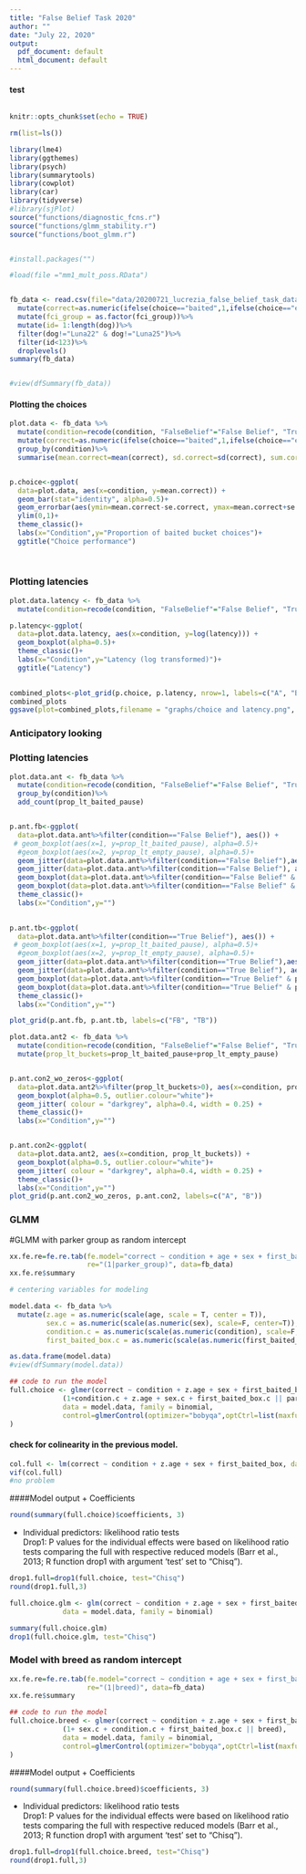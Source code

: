 ```yaml
---
title: "False Belief Task 2020"
author: ""
date: "July 22, 2020"
output:
  pdf_document: default
  html_document: default
---
```



#### test


```r
```




```r

knitr::opts_chunk$set(echo = TRUE)

rm(list=ls())

library(lme4)
library(ggthemes)
library(psych)
library(summarytools)
library(cowplot)
library(car)
library(tidyverse)
#library(sjPlot)
source("functions/diagnostic_fcns.r")
source("functions/glmm_stability.r")
source("functions/boot_glmm.r")


#install.packages("")

#load(file ="mm1_mult_poss.RData")



```

```r
fb_data <- read.csv(file="data/20200721_lucrezia_false_belief_task_data.csv")%>%
  mutate(correct=as.numeric(ifelse(choice=="baited",1,ifelse(choice=="empty",0,""))))%>%
  mutate(fci_group = as.factor(fci_group))%>%
  mutate(id= 1:length(dog))%>%
  filter(dog!="Luna22" & dog!="Luna25")%>%
  filter(id<123)%>%
  droplevels()
summary(fb_data)


#view(dfSummary(fb_data))

```

#### Plotting the choices

```r

plot.data <- fb_data %>%
  mutate(condition=recode(condition, "FalseBelief"="False Belief", "TrueBelief"="True Belief"))%>% #renaming of factor levels
  mutate(correct=as.numeric(ifelse(choice=="baited",1,ifelse(choice=="empty",0,""))))%>%
  group_by(condition)%>%
  summarise(mean.correct=mean(correct), sd.correct=sd(correct), sum.correct=sum(correct), median.correct=median(correct), n.correct=length(correct), se.correct=sd(correct)/sqrt(length(correct)))


p.choice<-ggplot(
  data=plot.data, aes(x=condition, y=mean.correct)) +
  geom_bar(stat="identity", alpha=0.5)+
  geom_errorbar(aes(ymin=mean.correct-se.correct, ymax=mean.correct+se.correct), width=.2) +
  ylim(0,1)+
  theme_classic()+
  labs(x="Condition",y="Proportion of baited bucket choices")+
  ggtitle("Choice performance")
  
 
```


### Plotting latencies
```r

plot.data.latency <- fb_data %>%
  mutate(condition=recode(condition, "FalseBelief"="False Belief", "TrueBelief"="True Belief"))#renaming of factor levels

p.latency<-ggplot(
  data=plot.data.latency, aes(x=condition, y=log(latency))) +
  geom_boxplot(alpha=0.5)+
  theme_classic()+
  labs(x="Condition",y="Latency (log transformed)")+
  ggtitle("Latency")
 
```

```r
combined_plots<-plot_grid(p.choice, p.latency, nrow=1, labels=c("A", "B"))
combined_plots
ggsave(plot=combined_plots,filename = "graphs/choice and latency.png", units = "cm", width = 8, height = 5, dpi= 600, scale = 1.7)
```

### Anticipatory looking

### Plotting latencies
```r

plot.data.ant <- fb_data %>%
  mutate(condition=recode(condition, "FalseBelief"="False Belief", "TrueBelief"="True Belief"))%>%#renaming of factor levels
  group_by(condition)%>%
  add_count(prop_lt_baited_pause)


p.ant.fb<-ggplot(
  data=plot.data.ant%>%filter(condition=="False Belief"), aes()) +
 # geom_boxplot(aes(x=1, y=prop_lt_baited_pause), alpha=0.5)+
  #geom_boxplot(aes(x=2, y=prop_lt_empty_pause), alpha=0.5)+
  geom_jitter(data=plot.data.ant%>%filter(condition=="False Belief"),aes(x="baited", y=prop_lt_baited_pause),  colour = "darkgrey", alpha=0.4, width = 0.25) +
  geom_jitter(data=plot.data.ant%>%filter(condition=="False Belief"), aes(x="empty", y=prop_lt_empty_pause),  colour = "darkgrey", alpha=0.4, width = 0.25) +
  geom_boxplot(data=plot.data.ant%>%filter(condition=="False Belief" & prop_lt_baited_pause>0), aes(x="baited", y=prop_lt_baited_pause), alpha=0.5)+
  geom_boxplot(data=plot.data.ant%>%filter(condition=="False Belief" & prop_lt_empty_pause>0), aes(x="empty", y=prop_lt_empty_pause), alpha=0.5)+
  theme_classic()+
  labs(x="Condition",y="")
 

p.ant.tb<-ggplot(
  data=plot.data.ant%>%filter(condition=="True Belief"), aes()) +
 # geom_boxplot(aes(x=1, y=prop_lt_baited_pause), alpha=0.5)+
  #geom_boxplot(aes(x=2, y=prop_lt_empty_pause), alpha=0.5)+
  geom_jitter(data=plot.data.ant%>%filter(condition=="True Belief"),aes(x="baited", y=prop_lt_baited_pause),  colour = "darkgrey", alpha=0.4, width = 0.25) +
  geom_jitter(data=plot.data.ant%>%filter(condition=="True Belief"), aes(x="empty", y=prop_lt_empty_pause),  colour = "darkgrey", alpha=0.4, width = 0.25) +
  geom_boxplot(data=plot.data.ant%>%filter(condition=="True Belief" & prop_lt_baited_pause>0), aes(x="baited", y=prop_lt_baited_pause), alpha=0.5)+
  geom_boxplot(data=plot.data.ant%>%filter(condition=="True Belief" & prop_lt_empty_pause>0), aes(x="empty", y=prop_lt_empty_pause), alpha=0.5)+
  theme_classic()+
  labs(x="Condition",y="")

plot_grid(p.ant.fb, p.ant.tb, labels=c("FB", "TB"))
```
```r


plot.data.ant2 <- fb_data %>%
  mutate(condition=recode(condition, "FalseBelief"="False Belief", "TrueBelief"="True Belief"))%>%#renaming of factor levels
  mutate(prop_lt_buckets=prop_lt_baited_pause+prop_lt_empty_pause)


p.ant.con2_wo_zeros<-ggplot(
  data=plot.data.ant2%>%filter(prop_lt_buckets>0), aes(x=condition, prop_lt_buckets)) +
  geom_boxplot(alpha=0.5, outlier.colour="white")+
  geom_jitter( colour = "darkgrey", alpha=0.4, width = 0.25) +
  theme_classic()+
  labs(x="Condition",y="")


p.ant.con2<-ggplot(
  data=plot.data.ant2, aes(x=condition, prop_lt_buckets)) +
  geom_boxplot(alpha=0.5, outlier.colour="white")+
  geom_jitter( colour = "darkgrey", alpha=0.4, width = 0.25) +
  theme_classic()+
  labs(x="Condition",y="")
plot_grid(p.ant.con2_wo_zeros, p.ant.con2, labels=c("A", "B"))
```


### GLMM


#GLMM with parker group as random intercept

```r
xx.fe.re=fe.re.tab(fe.model="correct ~ condition + age + sex + first_baited_box",
                   re="(1|parker_group)", data=fb_data)
xx.fe.re$summary
```



``` r

# centering variables for modeling

model.data <- fb_data %>% 
  mutate(z.age = as.numeric(scale(age, scale = T, center = T)),
         sex.c = as.numeric(scale(as.numeric(sex), scale=F, center=T)),
         condition.c = as.numeric(scale(as.numeric(condition), scale=F, center=T)),
         first_baited_box.c = as.numeric(scale(as.numeric(first_baited_box), scale=F, center=T)))

as.data.frame(model.data)
#view(dfSummary(model.data))
```

``` r

## code to run the model
full.choice <- glmer(correct ~ condition + z.age + sex + first_baited_box+
             (1+condition.c + z.age + sex.c + first_baited_box.c || parker_group), 
             data = model.data, family = binomial, 
             control=glmerControl(optimizer="bobyqa",optCtrl=list(maxfun=2e5))
)
```


#### check for colinearity in the previous model.

```R

col.full <- lm(correct ~ condition + z.age + sex + first_baited_box, data = model.data)
vif(col.full)
#no problem
```


####Model output
  + Coefficients
```r
round(summary(full.choice)$coefficients, 3)
```
  + Individual predictors: likelihood ratio tests  
Drop1: P values for the individual effects were based on likelihood ratio tests comparing the full with respective reduced models (Barr et al., 2013; R function drop1 with argument 'test' set to "Chisq"). 

```r
drop1.full=drop1(full.choice, test="Chisq")
round(drop1.full,3)
```


```r
full.choice.glm <- glm(correct ~ condition + z.age + sex + first_baited_box, 
             data = model.data, family = binomial)

summary(full.choice.glm)
drop1(full.choice.glm, test="Chisq")
```



### Model with breed as random intercept


```r
xx.fe.re=fe.re.tab(fe.model="correct ~ condition + age + sex + first_baited_box",
                   re="(1|breed)", data=fb_data)
xx.fe.re$summary
```

``` r

## code to run the model
full.choice.breed <- glmer(correct ~ condition + z.age + sex + first_baited_box+
             (1+ sex.c + condition.c + first_baited_box.c || breed), 
             data = model.data, family = binomial, 
             control=glmerControl(optimizer="bobyqa",optCtrl=list(maxfun=2e5))
)
```


####Model output
  + Coefficients
```r
round(summary(full.choice.breed)$coefficients, 3)
```
  + Individual predictors: likelihood ratio tests  
Drop1: P values for the individual effects were based on likelihood ratio tests comparing the full with respective reduced models (Barr et al., 2013; R function drop1 with argument 'test' set to "Chisq"). 

```r
drop1.full=drop1(full.choice.breed, test="Chisq")
round(drop1.full,3)
```







